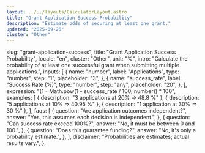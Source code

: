 ```yaml
---
layout: ../../layouts/CalculatorLayout.astro
title: "Grant Application Success Probability"
description: "Estimate odds of securing at least one grant."
updated: "2025-09-26"
cluster: "Other"
---
```



  slug: "grant-application-success",
  title: "Grant Application Success Probability",
  locale: "en",
  cluster: "Other",
  unit: "%",
  intro:
    "Calculate the probability of at least one successful grant when submitting multiple applications.",
  inputs: [
    {
      name: "number",
      label: "Applications",
      type: "number",
      step: "1",
      placeholder: "3",
    },
    {
      name: "success_rate",
      label: "Success Rate (%)",
      type: "number",
      step: "any",
      placeholder: "20",
    },
  ],
  expression: "(1 - Math.pow(1 - success_rate / 100, number)) * 100",
  examples: [
    { description: "3 applications at 20% ⇒ 48.8 %" },
    { description: "5 applications at 10% ⇒ 40.95 %" },
    { description: "1 application at 30% ⇒ 30 %" },
  ],
  faqs: [
    {
      question: "Are application outcomes independent?",
      answer: "Yes, this assumes each decision is independent.",
    },
    {
      question: "Can success rate exceed 100%?",
      answer: "No, it must be between 0 and 100.",
    },
    {
      question: "Does this guarantee funding?",
      answer: "No, it's only a probability estimate.",
    },
  ],
  disclaimer: "Probabilities are estimates; actual results vary.",
};

<Calculator schema={schema} />
